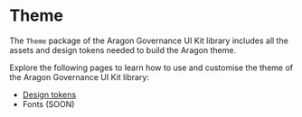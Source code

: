 
<Meta title="Theme/Documentation" />

# Theme

The `Theme` package of the Aragon Governance UI Kit library includes all the assets and design tokens needed to build
the Aragon theme.

Explore the following pages to learn how to use and customise the theme of the Aragon Governance UI Kit library:

-   [Design tokens](/docs/theme-tokens-documentation--docs)
-   Fonts (SOON)
